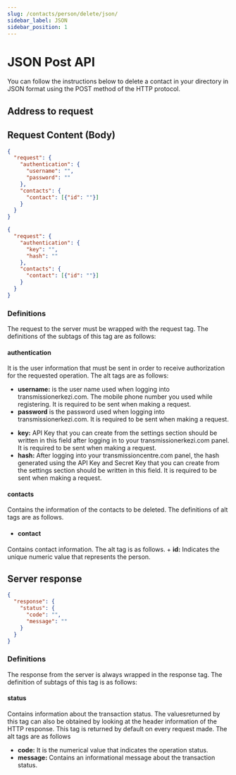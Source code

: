```yaml
---
slug: /contacts/person/delete/json/
sidebar_label: JSON
sidebar_position: 1
---
```



# JSON Post API
<AccessWarning />
You can follow the instructions below to delete a contact in your directory in JSON format using the POST method of the HTTP protocol.

## Address to request

<RequestURL type="POST" url="https://api.iletimerkezi.com/v1/delete-contacts/json" />

## Request Content (Body)
```json title="Content of the request if you are using username and password"
{
  "request": {
    "authentication": {
      "username": "",
      "password": ""
    },
    "contacts": {
      "contact": [{"id": ""}]
    }
  }
}
```

```json title="Content of the request if you are processing using API Key"
{
  "request": {
    "authentication": {
      "key": "",
      "hash": ""
    },
    "contacts": {
      "contact": [{"id": ""}]
    }
  }
}
```

### Definitions

The request to the server must be wrapped with the <Badge>request</Badge> tag. The definitions of the subtags of this tag are as follows:

#### authentication
It is the user information that must be sent in order to receive authorization for the requested operation. The alt tags are as follows:

<Tabs>
  <TabItem value="username" label="Username">
    <ul>
      <li>
        <strong>username:</strong> is the user name used when logging into transmissionerkezi.com. The mobile phone number you used while registering. It is required to be sent when making a request.
      </li>
      <li>
        <strong>password</strong> is the password used when logging into transmissionerkezi.com. It is required to be sent when making a request.
      </li>
    </ul>
  </TabItem>
  <TabItem value="api-key" label="API Key">
    <ul>
      <li>
        <strong>key:</strong> API Key that you can create from the settings section should be written in this field after logging in to your transmissionerkezi.com panel. It is required to be sent when making a request.
      </li>
      <li>
        <strong>hash:</strong> After logging into your transmissioncentre.com panel, the hash generated using the API Key and Secret Key that you can create from the settings section should be written in this field. It is required to be sent when making a request.
      </li>
    </ul>
  </TabItem>
</Tabs>

#### contacts
Contains the information of the contacts to be deleted. The definitions of alt tags are as follows.

  + #### contact
  Contains contact information. The alt tag is as follows.
    + **id:** Indicates the unique numeric value that represents the person.

## Server response

```json
{
  "response": {
    "status": {
      "code": "",
      "message": ""
    }
  }
}
```

### Definitions

The response from the server is always wrapped in the <Badge>response</Badge> tag. The definition of subtags of this tag is as follows:

#### status
Contains information about the transaction status. The values ​​returned by this tag can also be obtained by looking at the header information of the HTTP response. This tag is returned by default on every request made. The alt tags are as follows

  + **code:** It is the numerical value that indicates the operation status.
  + **message:** Contains an informational message about the transaction status.